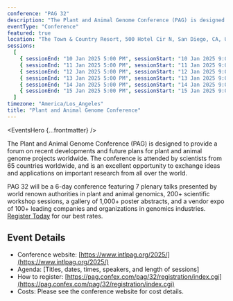 ```yaml
---
conference: "PAG 32"
description: "The Plant and Animal Genome Conference (PAG) is designed to provide a forum on recent developments and future plans for plant and animal genome projects worldwide."
eventType: "Conference"
featured: true
location: "The Town & Country Resort, 500 Hotel Cir N, San Diego, CA, USA"
sessions:
  [
    { sessionEnd: "10 Jan 2025 5:00 PM", sessionStart: "10 Jan 2025 9:00 AM" },
    { sessionEnd: "11 Jan 2025 5:00 PM", sessionStart: "11 Jan 2025 9:00 AM" },
    { sessionEnd: "12 Jan 2025 5:00 PM", sessionStart: "12 Jan 2025 9:00 AM" },
    { sessionEnd: "13 Jan 2025 5:00 PM", sessionStart: "13 Jan 2025 9:00 AM" },
    { sessionEnd: "14 Jan 2025 5:00 PM", sessionStart: "14 Jan 2025 9:00 AM" },
    { sessionEnd: "15 Jan 2025 5:00 PM", sessionStart: "15 Jan 2025 9:00 AM" },
  ]
timezone: "America/Los_Angeles"
title: "Plant and Animal Genome Conference"
---
```


<EventsHero {...frontmatter} />

The Plant and Animal Genome Conference (PAG) is designed to provide a forum on recent developments and future plans for plant and animal genome projects worldwide. The conference is attended by scientists from 65 countries worldwide, and is an excellent opportunity to exchange ideas and applications on important research from all over the world.

PAG 32 will be a 6-day conference featuring 7 plenary talks presented by world renown authorities in plant and animal genomics, 200+ scientific workshop sessions, a gallery of 1,000+ poster abstracts, and a vendor expo of 100+ leading companies and organizations in genomics industries. [Register Today](https://pag.confex.com/pag/32/registration/index.cgi) for our best rates.

## Event Details

- Conference website: [https://www.intlpag.org/2025/](https://www.intlpag.org/2025/)
- Agenda: [Titles, dates, times, speakers, and length of sessions]
- How to register: [https://pag.confex.com/pag/32/registration/index.cgi](https://pag.confex.com/pag/32/registration/index.cgi)
- Costs: Please see the conference website for cost details.